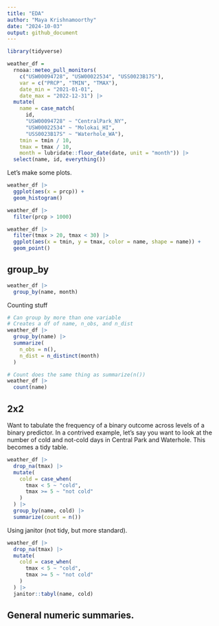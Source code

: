 ```yaml
---
title: "EDA"
author: "Maya Krishnamoorthy"
date: "2024-10-03"
output: github_document
---
```


```r
library(tidyverse)
```

```r
weather_df = 
  rnoaa::meteo_pull_monitors(
    c("USW00094728", "USW00022534", "USS0023B17S"),
    var = c("PRCP", "TMIN", "TMAX"), 
    date_min = "2021-01-01",
    date_max = "2022-12-31") |>
  mutate(
    name = case_match(
      id, 
      "USW00094728" ~ "CentralPark_NY", 
      "USW00022534" ~ "Molokai_HI",
      "USS0023B17S" ~ "Waterhole_WA"),
    tmin = tmin / 10,
    tmax = tmax / 10,
    month = lubridate::floor_date(date, unit = "month")) |>
  select(name, id, everything())

```


Let's make some plots.

```r
weather_df |> 
  ggplot(aes(x = prcp)) + 
  geom_histogram()
```

```r
weather_df |> 
  filter(prcp > 1000)
```

```r
weather_df |> 
  filter(tmax > 20, tmax < 30) |> 
  ggplot(aes(x = tmin, y = tmax, color = name, shape = name)) +
  geom_point()
```

## group_by

```r
weather_df |> 
  group_by(name, month)
```

Counting stuff
```r
# Can group by more than one variable
# Creates a df of name, n_obs, and n_dist
weather_df |> 
  group_by(name) |> 
  summarize(
    n_obs = n(),
    n_dist = n_distinct(month)
  )
```


```r
# Count does the same thing as summarize(n())
weather_df |> 
  count(name)
```

## 2x2

Want to tabulate the frequency of a binary outcome across levels of a binary predictor. In a contrived example, let’s say you want to look at the number of cold and not-cold days in Central Park and Waterhole. This becomes a tidy table.

```r
weather_df |> 
  drop_na(tmax) |> 
  mutate(
    cold = case_when(
      tmax < 5 ~ "cold",
      tmax >= 5 ~ "not cold"
    )
  ) |> 
  group_by(name, cold) |> 
  summarize(count = n())
```

Using janitor (not tidy, but more standard).

```r
weather_df |> 
  drop_na(tmax) |> 
  mutate(
    cold = case_when(
      tmax < 5 ~ "cold",
      tmax >= 5 ~ "not cold"
    )
  ) |> 
  janitor::tabyl(name, cold)
```

## General numeric summaries.
